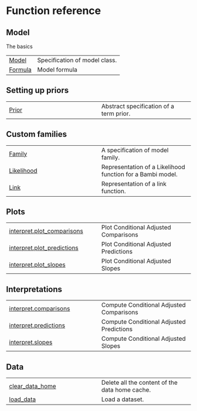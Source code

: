 # Function reference

## Model

The basics

| | |
| --- | --- |
| [Model](Model.qmd#bambi.Model) | Specification of model class. |
| [Formula](Formula.qmd#bambi.Formula) | Model formula |

## Setting up priors



| | |
| --- | --- |
| [Prior](Prior.qmd#bambi.Prior) | Abstract specification of a term prior. |

## Custom families



| | |
| --- | --- |
| [Family](Family.qmd#bambi.Family) | A specification of model family. |
| [Likelihood](Likelihood.qmd#bambi.Likelihood) | Representation of a Likelihood function for a Bambi model. |
| [Link](Link.qmd#bambi.Link) | Representation of a link function. |

## Plots



| | |
| --- | --- |
| [interpret.plot_comparisons](interpret.plot_comparisons.qmd#bambi.interpret.plot_comparisons) | Plot Conditional Adjusted Comparisons |
| [interpret.plot_predictions](interpret.plot_predictions.qmd#bambi.interpret.plot_predictions) | Plot Conditional Adjusted Predictions |
| [interpret.plot_slopes](interpret.plot_slopes.qmd#bambi.interpret.plot_slopes) | Plot Conditional Adjusted Slopes |

## Interpretations



| | |
| --- | --- |
| [interpret.comparisons](interpret.comparisons.qmd#bambi.interpret.comparisons) | Compute Conditional Adjusted Comparisons |
| [interpret.predictions](interpret.predictions.qmd#bambi.interpret.predictions) | Compute Conditional Adjusted Predictions |
| [interpret.slopes](interpret.slopes.qmd#bambi.interpret.slopes) | Compute Conditional Adjusted Slopes |

## Data



| | |
| --- | --- |
| [clear_data_home](clear_data_home.qmd#bambi.clear_data_home) | Delete all the content of the data home cache. |
| [load_data](load_data.qmd#bambi.load_data) | Load a dataset. |